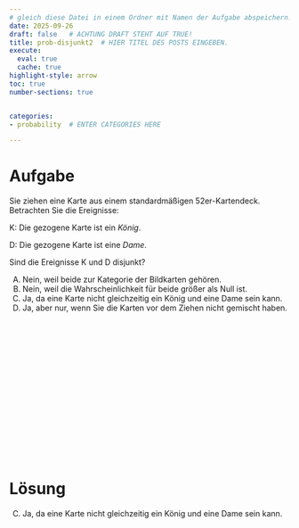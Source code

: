 ```yaml
---
# gleich diese Datei in einem Ordner mit Namen der Aufgabe abspeichern!
date: 2025-09-26
draft: false   # ACHTUNG DRAFT STEHT AUF TRUE!
title: prob-disjunkt2  # HIER TITEL DES POSTS EINGEBEN.
execute: 
  eval: true 
  cache: true
highlight-style: arrow 
toc: true
number-sections: true


categories:
- probability  # ENTER CATEGORIES HERE

---
```






# Aufgabe 

Sie ziehen eine Karte aus einem standardmäßigen 52er-Kartendeck. Betrachten Sie die Ereignisse:

K: Die gezogene Karte ist ein *König*.

D: Die gezogene Karte ist eine *Dame*.

Sind die Ereignisse K und D disjunkt?

A) Nein, weil beide zur Kategorie der Bildkarten gehören.
B) Nein, weil die Wahrscheinlichkeit für beide größer als Null ist.
C) Ja, da eine Karte nicht gleichzeitig ein König und eine Dame sein kann.
D) Ja, aber nur, wenn Sie die Karten vor dem Ziehen nicht gemischt haben.


</br>
</br>
</br>

</br>
</br>
</br>

</br>
</br>
</br>

</br>
</br>
</br>











# Lösung 


C) Ja, da eine Karte nicht gleichzeitig ein König und eine Dame sein kann.
